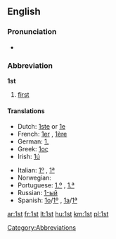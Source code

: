 ==English==

===Pronunciation===
* {{audio|en-us-1st.ogg|Audio (US)}}

===Abbreviation===
'''1st'''

# [[first]]

====Translations====
{{trans-top|abbreviation of "first"}}
* Dutch: [[1ste]] or [[1e]]
* French: [[1er]] {{m}}, [[1ère]] {{f}}
* German: [[1.]]
* Greek: [[1ος]]
* Irish: [[1ú]]
{{trans-mid}}
* Italian: [[1º]] {{m}}, [[1ª]] {{f}}
*Norwegian: {{t-|no|1.}}
* Portuguese: [[1.º]] {{m}}, [[1.ª]] {{f}}
* Russian: [[1-ый]]
* Spanish: [[1o]]/[[1º]] {{m}}, [[1a]]/[[1ª]] {{f}}
{{trans-bottom}}

[[Category:Abbreviations]]

[[ar:1st]]
[[fr:1st]]
[[lt:1st]]
[[hu:1st]]
[[km:1st]]
[[pl:1st]]